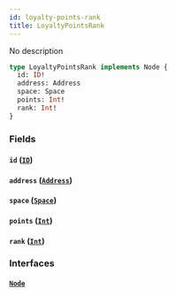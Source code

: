 ```yaml
---
id: loyalty-points-rank
title: LoyaltyPointsRank
---
```



No description

```graphql
type LoyaltyPointsRank implements Node {
  id: ID!
  address: Address
  space: Space
  points: Int!
  rank: Int!
}
```


### Fields

#### `id` ([`ID`](../../references/scalars/id))




#### `address` ([`Address`](../../references/objects/address))




#### `space` ([`Space`](../../references/objects/space))




#### `points` ([`Int`](../../references/scalars/int))




#### `rank` ([`Int`](../../references/scalars/int))




### Interfaces

#### [`Node`](../../references/interfaces/node) 






